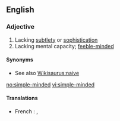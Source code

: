 {{also|simpleminded}}
==English==

===Adjective===
{{en-adj|pos=[[simple]]-[[minded]]}}

# Lacking [[subtlety]] or [[sophistication]]
# Lacking mental capacity; [[feeble-minded]]

====Synonyms====
* See also [[Wikisaurus:naive]]

[[no:simple-minded]]
[[vi:simple-minded]]

====Translations====
{{trans-top|Lacking mental capacity}}
*French : {{t|fr|simple d'esprit}}, {{t+|fr|simplet}}
{{trans-mid}}
{{trans-bottom}}